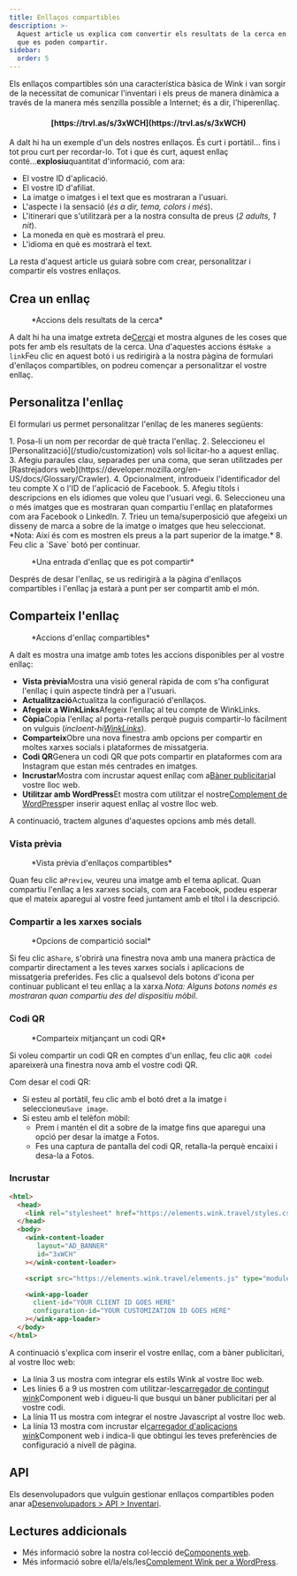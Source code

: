 ```yaml
---
title: Enllaços compartibles
description: >-
  Aquest article us explica com convertir els resultats de la cerca en enllaços
  que es poden compartir.
sidebar:
  order: 5
---
```


Els enllaços compartibles són una característica bàsica de Wink i van sorgir de la necessitat de comunicar l'inventari i els preus de manera dinàmica a través de la manera més senzilla possible a Internet; és a dir, l'hiperenllaç.

<h4 align="center">[https://trvl.as/s/3xWCH](https://trvl.as/s/3xWCH)</h4>


A dalt hi ha un exemple d'un dels nostres enllaços. És curt i portàtil... fins i tot prou curt per recordar-lo. Tot i que és curt, aquest enllaç conté...**explosiu**quantitat d'informació, com ara:

* El vostre ID d'aplicació.
* El vostre ID d'afiliat.
* La imatge o imatges i el text que es mostraran a l'usuari.
* L'aspecte i la sensació (*és a dir, tema, colors i més*).
* L'itinerari que s'utilitzarà per a la nostra consulta de preus (*2 adults, 1 nit*).
* La moneda en què es mostrarà el preu.
* L'idioma en què es mostrarà el text.

La resta d'aquest article us guiarà sobre com crear, personalitzar i compartir els vostres enllaços.

## Crea un enllaç

<figure>
  <CloudinaryImage width="350" height="238" resize="scale" quality="best" alt="Accions" src="academy/inventory-actions" errorImage="noimage_opaque_nyrtl0.png" />

  <figcaption>*Accions dels resultats de la cerca*</figcaption>
</figure>


A dalt hi ha una imatge extreta de[Cerca](/studio/search)i et mostra algunes de les coses que pots fer amb els resultats de la cerca. Una d'aquestes accions és`Make a link`Feu clic en aquest botó i us redirigirà a la nostra pàgina de formulari d'enllaços compartibles, on podreu començar a personalitzar el vostre enllaç.

## Personalitza l'enllaç

El formulari us permet personalitzar l'enllaç de les maneres següents:

<Steps>
  1. Posa-li un nom per recordar de què tracta l'enllaç.
  2. Seleccioneu el [Personalització](/studio/customization) vols sol·licitar-ho a aquest enllaç.
  3. Afegiu paraules clau, separades per una coma, que seran utilitzades per [Rastrejadors web](https://developer.mozilla.org/en-US/docs/Glossary/Crawler).
  4. Opcionalment, introdueix l'identificador del teu compte X o l'ID de l'aplicació de Facebook.
  5. Afegiu títols i descripcions en els idiomes que voleu que l'usuari vegi.
  6. Seleccioneu una o més imatges que es mostraran quan compartiu l'enllaç en plataformes com ara Facebook o LinkedIn.
  7. Trieu un tema/superposició que afegeixi un disseny de marca a sobre de la imatge o imatges que heu seleccionat. *Nota: Així és com es mostren els preus a la part superior de la imatge.*
  8. Feu clic a `Save` botó per continuar.
</Steps>


<figure>
  <CloudinaryImage width="350" height="641" resize="scale" quality="best" alt="Enllaç compartible" src="academy/shareable-link" errorImage="noimage_opaque_nyrtl0.png" />

  <figcaption>*Una entrada d'enllaç que es pot compartir*</figcaption>
</figure>


Després de desar l'enllaç, se us redirigirà a la pàgina d'enllaços compartibles i l'enllaç ja estarà a punt per ser compartit amb el món.

## Comparteix l'enllaç

<figure>
  <CloudinaryImage width="350" height="641" resize="scale" quality="best" alt="Accions" src="academy/shareable-link-actions" errorImage="noimage_opaque_nyrtl0.png" />

  <figcaption>*Accions d'enllaç compartibles*</figcaption>
</figure>


A dalt es mostra una imatge amb totes les accions disponibles per al vostre enllaç:

* **Vista prèvia**Mostra una visió general ràpida de com s'ha configurat l'enllaç i quin aspecte tindrà per a l'usuari.
* **Actualització**Actualitza la configuració d'enllaços.
* **Afegeix a WinkLinks**Afegeix l'enllaç al teu compte de WinkLinks.
* **Còpia**Copia l'enllaç al porta-retalls perquè puguis compartir-lo fàcilment on vulguis (*incloent-hi[WinkLinks](/link-manager/wink-links)*).
* **Comparteix**Obre una nova finestra amb opcions per compartir en moltes xarxes socials i plataformes de missatgeria.
* **Codi QR**Genera un codi QR que pots compartir en plataformes com ara Instagram que estan més centrades en imatges.
* **Incrustar**Mostra com incrustar aquest enllaç com a[Bàner publicitari](/developers/web-components/#content-loader)al vostre lloc web.
* **Utilitzar amb WordPress**Et mostra com utilitzar el nostre[Complement de WordPress](/developers/wordpress)per inserir aquest enllaç al vostre lloc web.

A continuació, tractem algunes d'aquestes opcions amb més detall.

### Vista prèvia

<figure>
  <CloudinaryImage width="700" height="373" resize="scale" quality="best" alt="Vista prèvia" src="academy/shareable-link-preview" errorImage="noimage_opaque_nyrtl0.png" />

  <figcaption>*Vista prèvia d'enllaços compartibles*</figcaption>
</figure>


Quan feu clic a`Preview`, veureu una imatge amb el tema aplicat. Quan compartiu l'enllaç a les xarxes socials, com ara Facebook, podeu esperar que el mateix aparegui al vostre feed juntament amb el títol i la descripció.

### Compartir a les xarxes socials

<figure>
  <CloudinaryImage width="350" height="231" resize="scale" quality="best" alt="Compartir a les xarxes socials" src="academy/shareable-link-share" errorImage="noimage_opaque_nyrtl0.png" />

  <figcaption>*Opcions de compartició social*</figcaption>
</figure>


Si feu clic a`Share`, s'obrirà una finestra nova amb una manera pràctica de compartir directament a les teves xarxes socials i aplicacions de missatgeria preferides.
Fes clic a qualsevol dels botons d'icona per continuar publicant el teu enllaç a la xarxa.*Nota: Alguns botons només es mostraran quan compartiu des del dispositiu mòbil.*

### Codi QR

<figure>
  <CloudinaryImage width="350" height="440" resize="scale" quality="best" alt="Compartir a les xarxes socials" src="academy/shareable-link-qr-code" errorImage="noimage_opaque_nyrtl0.png" />

  <figcaption>*Comparteix mitjançant un codi QR*</figcaption>
</figure>


Si voleu compartir un codi QR en comptes d'un enllaç, feu clic a`QR code`i apareixerà una finestra nova amb el vostre codi QR.

Com desar el codi QR:

* Si esteu al portàtil, feu clic amb el botó dret a la imatge i seleccioneu`Save image`.
* Si esteu amb el telèfon mòbil:
  * Prem i mantén el dit a sobre de la imatge fins que aparegui una opció per desar la imatge a Fotos.
  * Fes una captura de pantalla del codi QR, retalla-la perquè encaixi i desa-la a Fotos.

### Incrustar

```html {3, 6-9, 11, 13-16}
<html>
  <head>
    <link rel="stylesheet" href="https://elements.wink.travel/styles.css"></link>
  </head>
  <body>
    <wink-content-loader
       layout="AD_BANNER"
       id="3xWCH"
    ></wink-content-loader>

    <script src="https://elements.wink.travel/elements.js" type="module" defer></script>

    <wink-app-loader
      client-id="YOUR CLIENT ID GOES HERE"
      configuration-id="YOUR CUSTOMIZATION ID GOES HERE"
    ></wink-app-loader>
  </body>
</html>
```

A continuació s'explica com inserir el vostre enllaç, com a bàner publicitari, al vostre lloc web:

* La línia 3 us mostra com integrar els estils Wink al vostre lloc web.
* Les línies 6 a 9 us mostren com utilitzar-les[carregador de contingut wink](/developers/web-components/#content-loader)Component web i digueu-li que busqui un bàner publicitari per al vostre codi.
* La línia 11 us mostra com integrar el nostre Javascript al vostre lloc web.
* La línia 13 mostra com incrustar el[carregador d'aplicacions wink](/developers/web-components/#application-loader)Component web i indica-li que obtingui les teves preferències de configuració a nivell de pàgina.

## API

Els desenvolupadors que vulguin gestionar enllaços compartibles poden anar a[Desenvolupadors > API > Inventari](/developers/apis/#inventory-api).

## Lectures addicionals

* Més informació sobre la nostra col·lecció de[Components web](/developers/web-components).
* Més informació sobre el/la/els/les[Complement Wink per a WordPress](/developers/wordpress).

